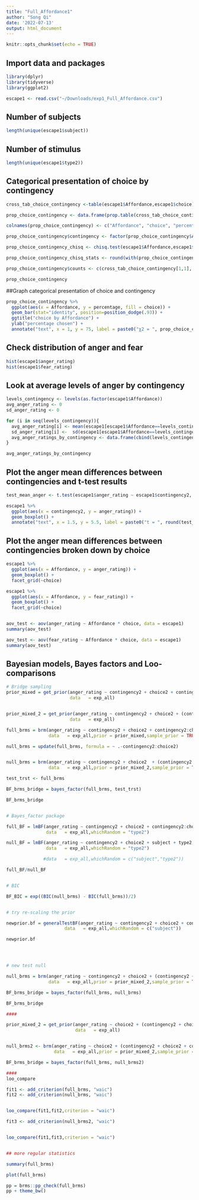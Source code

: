 ```yaml
---
title: "Full_Affordance1"
author: "Song Qi"
date: '2022-07-13'
output: html_document
---
```


```r
knitr::opts_chunk$set(echo = TRUE)
```

## Import data and packages

```r
library(dplyr)
library(tidyverse)
library(ggplot2)

escape1 <- read.csv("~/Downloads/exp1_Full_Affordance.csv")
```

## Number of subjects
```r
length(unique(escape1$subject))

```

## Number of stimulus
```r
length(unique(escape1$type2))

```

## Categorical presentation of choice by contingency

```r
cross_tab_choice_contingency <-table(escape1$Affordance,escape1$choice)

prop_choice_contingency <- data.frame(prop.table(cross_tab_choice_contingency,1)*100)

colnames(prop_choice_contingency) <- c("Affordance", "choice", "percentage")

prop_choice_contingency$contingency <- factor(prop_choice_contingency$Affordance)

prop_choice_contingency_chisq <- chisq.test(escape1$Affordance,escape1$choice)

prop_choice_contingency_chisq_stats <- round(with(prop_choice_contingency_chisq, c(statistic, parameter, p.value)), 3)

prop_choice_contingency$counts <- c(cross_tab_choice_contingency[1,1], cross_tab_choice_contingency[2,1],cross_tab_choice_contingency[1,2],    cross_tab_choice_contingency[2,2])

prop_choice_contingency

```


##Graph categorical presentation of choice and contingency
```r
prop_choice_contingency %>%
  ggplot(aes(x = Affordance, y = percentage, fill = choice)) +
  geom_bar(stat="identity", position=position_dodge(.93)) +
  ggtitle("choice by Affordance") +
  ylab("percentage chosen") +
  annotate("text", x = 1, y = 75, label = paste0("χ2 = ", prop_choice_contingency_chisq_stats[1], ", df = ", prop_choice_contingency_chisq_stats[2], ", p = ", prop_choice_contingency_chisq_stats[3] ))


```



## Check distribution of anger and fear 
```r
hist(escape1$anger_rating)
hist(escape1$fear_rating)
```



## Look at average levels of anger by contingency
```r
levels_contingency <- levels(as.factor(escape1$Affordance)) 
avg_anger_rating <- 0
sd_anger_rating <- 0

for (i in seq(levels_contingency)){
  avg_anger_rating[i] <- mean(escape1[escape1$Affordance==levels_contingency[i],]$anger_rating)
  sd_anger_rating[i] <-  sd(escape1[escape1$Affordance==levels_contingency[i],]$anger_rating)
  avg_anger_ratings_by_contingency <- data.frame(cbind(levels_contingency,avg_anger_rating,sd_anger_rating ))
}

avg_anger_ratings_by_contingency


```

## Plot the anger mean differences between contingencies and t-test results
```r
test_mean_anger <- t.test(escape1$anger_rating ~ escape1$contingency2, paired = TRUE)

escape1 %>%
  ggplot(aes(x = contingency2, y = anger_rating)) +
  geom_boxplot() +
  annotate("text", x = 1.5, y = 5.5, label = paste0("t = ", round(test_mean_anger$statistic[1],2), ", df = ,", test_mean_anger$parameter, "\n", "p = ", test_mean_anger$p.value ))


```

## Plot the anger mean differences between contingencies broken down by choice

```r

escape1 %>%
  ggplot(aes(x = Affordance, y = anger_rating)) +
  geom_boxplot() +
  facet_grid(~choice)

escape1 %>%
  ggplot(aes(x = Affordance, y = fear_rating)) +
  geom_boxplot() +
  facet_grid(~choice)


aov_test <- aov(anger_rating ~ Affordance * choice, data = escape1)
summary(aov_test)

aov_test <- aov(fear_rating ~ Affordance * choice, data = escape1)
summary(aov_test)

```



## Bayesian models, Bayes factors and Loo-comparisons
```r
# Bridge sampling
prior_mixed = get_prior(anger_rating ~ contingency2 + choice2 + contingency2:choice2 + (contingency2 + choice2 + contingency2:choice2|subject)  + (contingency2 + choice2 + contingency2:choice2|type2),
                        data   = exp_all)


prior_mixed_2 = get_prior(anger_rating ~ contingency2 + choice2 + (contingency2 + choice2 + contingency2:choice2|subject)  + (contingency2 + choice2 + contingency2:choice2|type2 ),
                        data   = exp_all)

full_brms = brm(anger_rating ~ contingency2 + choice2 + contingency2:choice2 + (contingency2 + choice2 + contingency2:choice2|subject)  + (contingency2 + choice2 + contingency2:choice2|type2),
                data   = exp_all,prior = prior_mixed,sample_prior = TRUE,save_pars = save_pars(all = TRUE),iter = 10000,control = list(adapt_delta = 0.99))

null_brms = update(full_brms, formula = ~ .-contingency2:choice2)


null_brms = brm(anger_rating ~ contingency2 + choice2  + (contingency2 + choice2 |subject)  + (contingency2 + choice2|type2),
                data   = exp_all,prior = prior_mixed_2,sample_prior = TRUE,save_pars = save_pars(all = TRUE),iter = 10000,control = list(adapt_delta = 0.99))

test_trst <- full_brms

BF_brms_bridge = bayes_factor(full_brms, test_trst)

BF_brms_bridge


# Bayes_factor package

full_BF = lmBF(anger_rating ~ contingency2 + choice2 + contingency2:choice2 + subject + type2,
               data   = exp_all,whichRandom = "type2")

null_BF = lmBF(anger_rating ~ contingency2 + choice2 + subject + type2,
               data   = exp_all,whichRandom = "type2")

              #data   = exp_all,whichRandom = c("subject","type2"))

full_BF/null_BF


# BIC

BF_BIC = exp((BIC(null_brms) - BIC(full_brms))/2)


# try re-scaling the prior

newprior.bf = generalTestBF(anger_rating ~ contingency2 + choice2 + contingency2:choice2 + subject,
                      data   = exp_all,whichRandom = c("subject"))

newprior.bf 




# new test null 

null_brms = brm(anger_rating ~ contingency2 + choice2 + (contingency2 + choice2 + contingency2:choice2|subject)  + (contingency2 + choice2 + contingency2:choice2|type2),
                data   = exp_all,prior = prior_mixed_2,sample_prior = TRUE,save_pars = save_pars(all = TRUE),iter = 10000,control = list(adapt_delta = 0.99))

BF_brms_bridge = bayes_factor(full_brms, null_brms)

BF_brms_bridge

####

prior_mixed_2 = get_prior(anger_rating ~ choice2 + (contingency2 + choice2 + contingency2:choice2|subject)  + (contingency2 + choice2 + contingency2:choice2|type2 ),
                          data   = exp_all)


null_brms2 <- brm(anger_rating ~ choice2 + (contingency2 + choice2 + contingency2:choice2|subject)  + (contingency2 + choice2 + contingency2:choice2|type2),
                  data   = exp_all,prior = prior_mixed_2,sample_prior = TRUE,save_pars = save_pars(all = TRUE),iter = 10000,control = list(adapt_delta = 0.99))

BF_brms_bridge = bayes_factor(full_brms, null_brms2)

####
loo_compare

fit1 <- add_criterion(full_brms, "waic")
fit2 <- add_criterion(null_brms, "waic")


loo_compare(fit1,fit2,criterion = "waic")

fit3 <- add_criterion(null_brms2, "waic")


loo_compare(fit1,fit3,criterion = "waic")


## more regular statistics

summary(full_brms)

plot(full_brms)

pp = brms::pp_check(full_brms)
pp + theme_bw()
```




